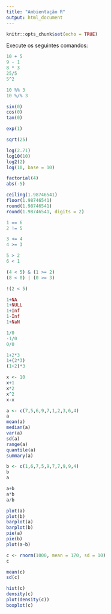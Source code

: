 ```yaml
---
title: "Ambientação R"
output: html_document
---
```


```r
knitr::opts_chunk$set(echo = TRUE)
```

Execute os seguintes comandos:

```r


10 + 5
9 - 1
8 * 3
25/5
5^2

10 %% 3
10 %/% 3

sin(0)
cos(0)
tan(0)

exp(1)

sqrt(25)

log(2.71)
log10(10)
log2(2)
log(10, base = 10)

factorial(4)
abs(-5)

ceiling(1.98746541)
floor(1.98746541)
round(1.98746541)
round(1.98746541, digits = 2)

1 == 6
2 != 5

3 <= 4
4 >= 3

5 > 2
6 < 1

(4 < 5) & (1 >= 2)
(8 < 0) | (0 >= 3)

!(2 < 5)

1+NA
1+NULL
1+Inf
1-Inf
1+NaN

1/0
-1/0
0/0

1+2*3
1+(2*3)
(1+2)*3

x <- 10
x+1
x*2
x^2
x-x

a <- c(7,5,6,9,7,1,2,3,6,4)
a
mean(a)
median(a)
var(a)
sd(a)
range(a)
quantile(a)
summary(a)

b <- c(1,6,7,5,9,7,7,9,9,4)
b
a

a+b
a*b
a/b

plot(a)
plot(b)
barplot(a)
barplot(b)
pie(a)
pie(b)
plot(a~b)

c <- rnorm(1000, mean = 170, sd = 10)
c

mean(c)
sd(c)

hist(c)
density(c)
plot(density(c))
boxplot(c)

```

